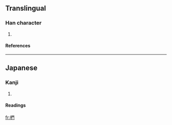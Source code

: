 ==Translingual==
===Han character===
{{Han char|rn=75|rad=木|as=08|sn=12|four=|canj=木日弓 (DAN)}}
# {{defn|Han|sort=木08}}
====References====
{{Han ref|kx=0537.131|dkj=15064|dj=0924.170|hdz=21240.031|uh=691A|ud=26906}}

----
==Japanese==
===Kanji===
{{ja-kanji|grade=|rs=木08}}
# {{defn|Japanese}} 
====Readings====
{{ja-readings|on=|kun=[[くぬぎ]] (kunugi)}}

[[fr:椚]]